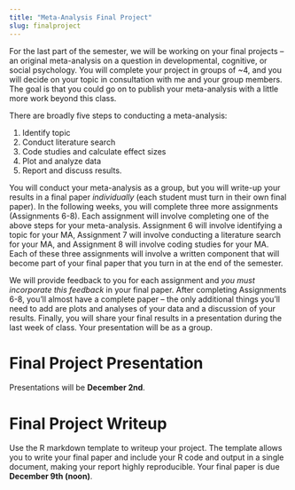 ```yaml
---
title: "Meta-Analysis Final Project"
slug: finalproject
---
```


For the last part of the semester, we will be working on your final projects -- an original meta-analysis on a question in developmental, cognitive, or social psychology. You will complete your project in groups of ~4, and you will decide on your topic in consultation with me and your group members. The goal is that you could go on to publish your meta-analysis with a little more work beyond this class.

There are broadly five steps to conducting a meta-analysis: 

1. Identify topic
2. Conduct literature search
3. Code studies and calculate effect sizes
4. Plot and analyze data
5. Report and discuss results.

You will conduct your meta-analysis as a group, but you will write-up your results in a final paper *individually* (each student must turn in their own final paper). In the following weeks, you will complete three more assignments (Assignments 6-8). Each assignment will involve completing one of the above steps for your meta-analysis. Assignment 6 will involve identifying a topic for your MA, Assignment 7 will involve conducting a literature search for your MA, and Assignment 8 will involve coding studies for your MA. Each of these three assignments will involve a written component that will become part of your final paper that you turn in at the end of the semester.

We will provide feedback to you for each assignment and *you must incorporate this feedback* in your final paper. After completing Assignments 6-8, you'll almost have a complete paper -- the only additional things you'll need to add are plots and analyses of your data and a discussion of your results.  Finally, you will share your final results in a presentation during the last week of class. Your presentation will be as a group. 


# Final Project Presentation

Presentations will be **December 2nd**. 

# Final Project Writeup

Use the R markdown template to writeup your project. The template allows you to write your final paper and include your R code and output in a single document, making your report highly reproducible. Your final paper is due **December 9th (noon)**. <!-- It should include the following components:


Introduction:

* -Minimum of 800 words. 
* -Introduce the question your MA addresses and why it is important
* -Introduce seminal paper (method, finding, results) 
* -Briefly describe how other papers have built on the seminal paper
* -Can reuse text from Assignment 6


Methods:

* -Minimum of 400 words
* -Paper selection method (inclusion criteria)
* -Description of variables coded
* -Description of effect size measure
* -Search protocol
* -PRISMA flow diagram


Results:

* -Include forest plot, funnel plot and moderator plots and describe the results of each.
* -You should plot and discuss the results of 3 different moderators
* -There is no minimum word count for the results section, but you should be sure to address the above topics 
  
Discussion:

* -Minimum of 600 words
* -Summarize all of your results
* -How does this effect compare to other effect sizes in the psychology literature?
* -What are some limitations of your method?
* -What would you do if you had more time?

In addition to the content of your meta-analysis, your paper will be evaluated for a effectively you communicate your ideas (i.e., the clarity of the writing). 

# How to use the paper template

* **How do I start writing my paper?** To start working on your paper, open up the template in R Studio Cloud and fill in the information at the top (title, name, date), then delete the stuff that won't go in your final paper ("[Your text here]" and the example figure).  To get started writing, you can copy and paste the paragraphs you wrote for Assignment 6 into the Introduction. You'll need to edit the text your wrote previously so that your introduction is complete and flows, but your Assignment 6 text will give you a starting point. 

* **Where do I write stuff?** Add your text directly to the Rmarkdown document, remembering to knit frequently to make sure you don't have an error that will be difficult to track down later. When you get to the Method and Results section, you can add R chunks to include your analyses in your paper. Most of this code you should be able to adapt from your "final_project_analyses.Rmd" markdown.

* **How do I check spelling and count words?** Rstudio has a built in spell checker. It's the little green check mark with "ABC" at the top, next to the Knit button. Unfortunately, R Studio does not have a build in word counter. To count words, copy and paste your text into a word processer (like google docs) or use an [online counter](https://wordcounter.io/). 

* **How do I include figures?** An example figure is included in the template. To include a figure, simply include the plotting code in an R chunk, just like you normally would. The only difference is because this is a report, you'll need to add a caption to your figure. This is done by adding the argument `fig.cap = "blah"` to the R chunk (see example in the template).

* **What do I put in the results section?** You should present each of your figures and describe the findings. You won't have any statistics to report other than the overall meta-analytic effect size and the corresponding confidence interval. 

* **Where can I see an example of how to write up my meta-analysis?** To get a general sense of how to write up your meta-analysis, you should look at the meta-analysis portion of [this paper](/readings/lewis2020.pdf). 

* **How do I include references?** Paste the APA citation for any references you cite in the reference section (this will probably only be your seminal paper, the citation for the metafor package you used to analyze your data, and maybe one or two others).

* **How do I turn in my paper?** Turn in the .Rmd and .html on Canvas just like a normal assignment. I'll only look at the .html when I grade, so make sure it looks beautiful! I'll look at the .Rmd  if I have questions about what you did.-->

